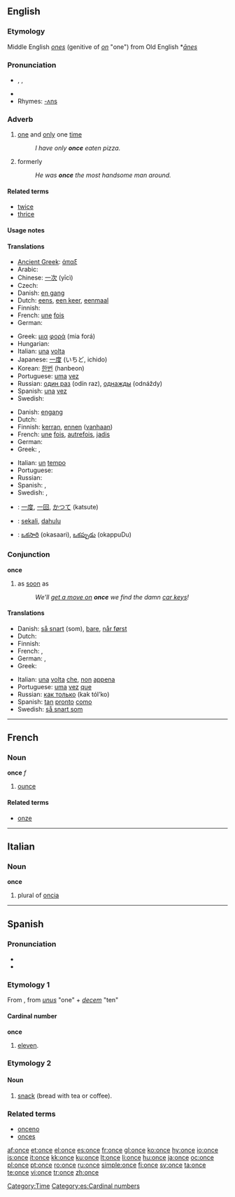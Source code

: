 {{see|önce}}
{{wikipedia}}
==English==

{{rank|God|three|put|166|once|new|years|always}}

===Etymology===
Middle English ''[[ones]]'' (genitive of ''[[on]]'' "one") from Old English *''[[ānes]]''

===Pronunciation===
* {{enPR|wŭns}}, {{IPA|/wʌns/}}, {{SAMPA|/wVns/}}
* {{audio|en-us-once.ogg|Audio (US)}}
* Rhymes: [[Rhymes:English:-ʌns|-ʌns]]

===Adverb===
{{en-adv|-}}

# [[one]] and [[only]] one [[time]]
#: ''I have only '''once''' eaten pizza.''
# formerly
#: ''He was '''once''' the most handsome man around.''

====Related terms====
* [[twice]]
* [[thrice]]

====Usage notes====
{{one usage note}}

====Translations====
{{trans-top|one and only one time}}
* [[Ancient Greek]]: [[άπαξ]]
* Arabic: {{Arab|[[مرة]]}} {{IPAchar|(márra)}}
* Chinese: [[一次]] (yīcì)
* Czech: {{t+|cs|jednou}}
* Danish: [[en gang]]
* Dutch: [[eens]], [[een keer]], [[eenmaal]]
* Finnish: {{t+|fi|kerta|alt=kerran}}
* French: [[une]] [[fois]]
* German: {{t+|de|einmal}}
{{trans-mid}}
* Greek: [[μια]] [[φορά]] (mia forá)
* Hungarian: {{t+|hu|egyszer}}
* Italian: [[una]] [[volta]]
* Japanese: [[一度]] (いちど, ichido)
* Korean: [[한번]] (hanbeon)
* Portuguese: [[uma]] [[vez]]
* Russian: [[один раз]] (odín raz), [[однажды]] (odnáždy)
* Spanish: [[una]] [[vez]]
* Swedish: {{t-|sv|en gång}}
{{trans-bottom}}

{{trans-top|formerly}}
* Danish: [[engang]]
* Dutch: {{t+|nl|eens}}
* Finnish: [[kerta|kerran]], [[ennen]] ([[vanha|vanhaan]])
* French: [[une]] [[fois]], [[autrefois]], [[jadis]]
* German: {{t+|de|früher}}
* Greek: {{t+|el|άλλοτε|sc=Grek}}, {{t+|el|παλιά|sc=Grek}}
{{trans-mid}}
* Italian: [[un]] [[tempo]]
* Portuguese: {{t+|pt|outrora}}
* Russian: {{t+|ru|однажды|tr=odnáždy|sc=Cyrl}}
* Spanish: {{t+|es|antiguamente}}, {{t-|es|anteriormente}}
* Swedish: {{t+|sv|tidigare}}, {{t+|sv|förut}}
{{trans-bottom}}

{{checktrans-top}}
* {{ttbc|Japanese}}: [[一度]], [[一回]], [[かつて]] (katsute)
* {{ttbc|Malay}}: [[sekali]], [[dahulu]]
{{trans-mid}}
* {{ttbc|Telugu}}: [[ఒకసారి]] (okasaari), [[ఒకప్పుడు]] (okappuDu)
{{trans-bottom}}

===Conjunction===
'''once'''

# as [[soon]] as
#: ''We'll [[get a move on]] '''once''' we find the damn [[car key]]s!''

====Translations====
{{trans-top|as soon as}}
* Danish: [[så snart]] (som), [[bare]], [[når først]]
* Dutch: {{t+|nl|zodra}}
* Finnish: {{t-|fi|kunhan}}
* French: {{t+|fr|aussitôt que}}, {{t+|fr|dès que}}
* German: {{t+|de|als}}, {{t-|de|sobald}}
* Greek: {{t+|el|μόλις|sc=Grek}}
{{trans-mid}}
* Italian: [[una]] [[volta]] [[che]], [[non]] [[appena]]
* Portuguese: [[uma]] [[vez]] [[que]]
* Russian: [[как только]] (kak tól’ko)
* Spanish: [[tan]] [[pronto]] [[como]]
* Swedish: [[så snart som]]
{{trans-bottom}}

[[Category:Time]]

----

==French==

===Noun===
'''once''' ''f''

# [[ounce]]

====Related terms====
* [[onze]]

----

==Italian==

===Noun===
'''once'''

# plural of [[oncia]]

----

==Spanish==

===Pronunciation===
* {{IPA|/ˈɔn.se/}}
* {{SAMPA|/"On.se/}}

===Etymology 1===
From {{etyl|la|es}} {{term|undecim|ūndecim|lang=la}}, from ''[[unus]]'' "one" + ''[[decem]]'' "ten"

====Cardinal number====
'''once'''

# [[eleven]].

===Etymology 2===
{{rfe|lang=es}}

====Noun====
{{es-noun-f}}

# {{context|Latin American Spanish}} [[snack]] (bread with tea or coffee).

===Related terms===
* [[onceno]]
* [[onces]]

[[Category:es:Cardinal numbers]]

[[af:once]]
[[et:once]]
[[el:once]]
[[es:once]]
[[fr:once]]
[[gl:once]]
[[ko:once]]
[[hy:once]]
[[io:once]]
[[is:once]]
[[it:once]]
[[kk:once]]
[[ku:once]]
[[lt:once]]
[[li:once]]
[[hu:once]]
[[ja:once]]
[[oc:once]]
[[pl:once]]
[[pt:once]]
[[ro:once]]
[[ru:once]]
[[simple:once]]
[[fi:once]]
[[sv:once]]
[[ta:once]]
[[te:once]]
[[vi:once]]
[[tr:once]]
[[zh:once]]